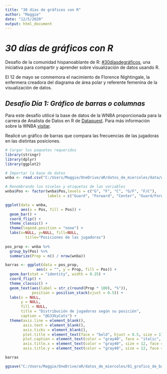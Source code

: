 ```yaml
---
title: "30 días de gráficos con R"
author: "Maggie"
date: "12/5/2020"
output: html_document
---
```


# _30 días de gráficos con R_

Desafío de la comunidad hispanoablante de R: [#30díasdegráficos](https://github.com/cienciadedatos/datos-de-miercoles/blob/master/30-dias-de-graficos-2020.md), una iniciativa para compartir y aprender sobre visualización de datos usando R.

El 12 de mayo se conmemora el nacimiento de Florence Nightingale, la enfermera creadora del diagrama de área polar y referente femenina de la visualización de datos.


## _Desafío Día 1: Gráfico de barras o columnas_

Para este desafío utilicé la base de datos de la WNBA proporcionada para la carrera de Analista de Datos en R de [Dataquest](https://www.dataquest.io/path/data-analyst-r/). Para más información sobre la WNBA [visitar](https://www.wnba.com/stats/player-stats/).

Realicé un gráfico de barras que compara las frecuencias de las jugadoras en las distintas posiciones. 

```r
# Cargar los paquetes requeridos
library(stringr)
library(dplyr)
library(ggplot2)
```

```r
# Importar la base de datos
wnba <- read.csv("C:/Users/Maggie/OneDrive/aR/datos_de_miercoles/data/wnba.csv")

# Renombrando los niveles y etiquetas de las variables
wnba$Pos <- factor(wnba$Pos,levels = c("G", "F", "C", "G/F", "F/C"),
                   labels = c("Guard", "Forward", "Center", "Guard/Forward", "Forward/Center"))
```

```r
ggplot(data = wnba,
       aes(x = Pos, fill = Pos)) +
  geom_bar() + 
  coord_flip() + 
  theme_classic() +
  theme(legend.position = "none") +
  labs(x=NULL, y=NULL, fill=NULL,
         title="Posiciones de las jugadoras") 
  
pos_prop <- wnba %>% 
  group_by(Pos) %>% 
  summarize(Prop = n() / nrow(wnba))
```

```r
barras <- ggplot(data = pos_prop, 
              aes(x = "", y = Prop, fill = Pos)) + 
  geom_bar(stat = "identity", width = 0.25) +
  coord_flip() +
  theme_classic() +
  geom_text(aes(label = str_c(round(Prop * 100), "%")), 
            position = position_stack(vjust = 0.5)) + 
  labs(x = NULL, 
       y = NULL, 
       fill = NULL, 
       title = "Distribución de jugadoras según su posición",
       caption = "@G33kyCats") +
  theme(axis.line = element_blank(),
        axis.text = element_blank(),
        axis.ticks = element_blank(),
        plot.title = element_text(face = "bold", hjust = 0.5, size = 17),
        plot.caption = element_text(color = "gray40", face = "italic", size = 10),
        axis.title.x = element_text(color = "gray40", size = 12, face = "bold"),
        axis.title.y = element_text(color = "gray40", size = 12, face = "bold"))

barras
```

```r
ggsave("C:/Users/Maggie/OneDrive/aR/datos_de_miercoles/01_grafico_de_barras.png", barras, width = 7, height = 6)
```


